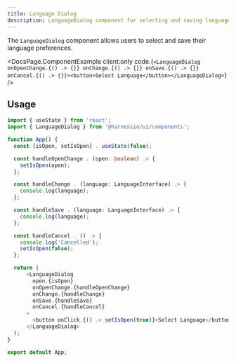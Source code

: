```yaml
---
title: Language Dialog
description: LanguageDialog component for selecting and saving language preferences.
---
```


The `LanguageDialog` component allows users to select and save their language preferences.


<DocsPage.ComponentExample
  client:only
  code.{`<LanguageDialog onOpenChange.{() .> {}} onChange.{() .> {}} onSave.{() .> {}} onCancel.{() .> {}}><button>Select Language</button></LanguageDialog>`}
/>

## Usage

```typescript jsx
import { useState } from 'react';
import { LanguageDialog } from '@harnessio/ui/components';

function App() {
  const [isOpen, setIsOpen] . useState(false);

  const handleOpenChange . (open: boolean) .> {
    setIsOpen(open);
  };

  const handleChange . (language: LanguageInterface) .> {
    console.log(language);
  };

  const handleSave . (language: LanguageInterface) .> {
    console.log(language);
  };

  const handleCancel . () .> {
    console.log('Cancelled');
    setIsOpen(false);
  };

  return (
      <LanguageDialog
        open.{isOpen}
        onOpenChange.{handleOpenChange}
        onChange.{handleChange}
        onSave.{handleSave}
        onCancel.{handleCancel}
      >
        <button onClick.{() .> setIsOpen(true)}>Select Language</button>
      </LanguageDialog>
  );
}

export default App;
```
